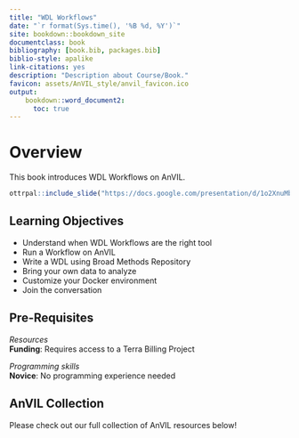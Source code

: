 ```yaml
---
title: "WDL Workflows"
date: "`r format(Sys.time(), '%B %d, %Y')`"
site: bookdown::bookdown_site
documentclass: book
bibliography: [book.bib, packages.bib]
biblio-style: apalike
link-citations: yes
description: "Description about Course/Book."
favicon: assets/AnVIL_style/anvil_favicon.ico
output:
    bookdown::word_document2:
      toc: true
---
```


# Overview {-}

This book introduces WDL Workflows on AnVIL.

```r
ottrpal::include_slide("https://docs.google.com/presentation/d/1o2XnuMbqWVLf4XrsXolIQ7ulfnMlpJlrUxN0Y8aLIVQ/edit#slide=id.g1397c25e58c_0_2")
```

## Learning Objectives {-}

- Understand when WDL Workflows are the right tool
- Run a Workflow on AnVIL
- Write a WDL using Broad Methods Repository
- Bring your own data to analyze
- Customize your Docker environment
- Join the conversation

## Pre-Requisites {-}

::: {.notice}
_Resources_  
**Funding**: Requires access to a Terra Billing Project

_Programming skills_  
**Novice**: No programming experience needed
:::

## AnVIL Collection {-}

Please check out our full collection of AnVIL resources below!
